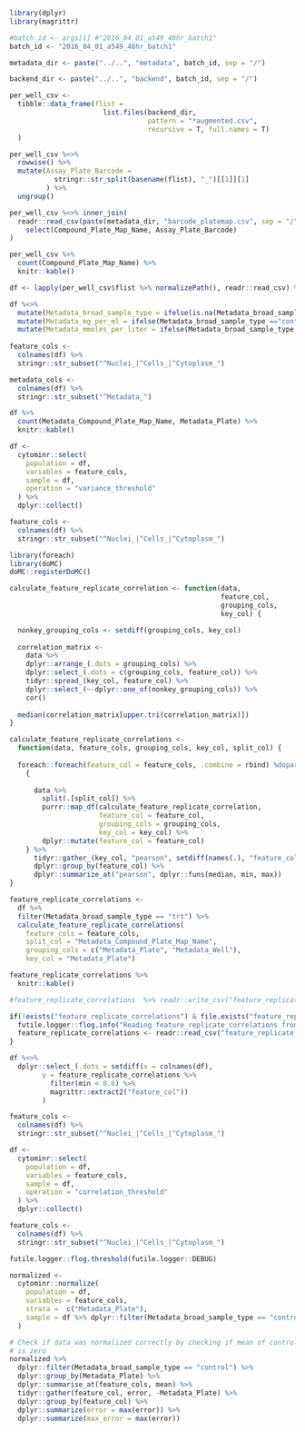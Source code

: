 ```r
library(dplyr)
library(magrittr)
```


```r

#batch_id <- args[1] #"2016_04_01_a549_48hr_batch1"
batch_id <- "2016_04_01_a549_48hr_batch1"

metadata_dir <- paste("../..", "metadata", batch_id, sep = "/")

backend_dir <- paste("../..", "backend", batch_id, sep = "/")

per_well_csv <- 
  tibble::data_frame(flist = 
                       list.files(backend_dir, 
                                  pattern = "*augmented.csv", 
                                  recursive = T, full.names = T)
  )

per_well_csv %<>% 
  rowwise() %>%
  mutate(Assay_Plate_Barcode = 
           stringr::str_split(basename(flist), "_")[[1]][1]
         ) %>%
  ungroup()

per_well_csv %<>% inner_join(
  readr::read_csv(paste(metadata_dir, "barcode_platemap.csv", sep = "/")) %>%
    select(Compound_Plate_Map_Name, Assay_Plate_Barcode)
)

per_well_csv %>% 
  count(Compound_Plate_Map_Name) %>%
  knitr::kable()

df <- lapply(per_well_csv$flist %>% normalizePath(), readr::read_csv) %>% bind_rows()

df %<>%
  mutate(Metadata_broad_sample_type = ifelse(is.na(Metadata_broad_sample), "control", "trt")) %>%
  mutate(Metadata_mg_per_ml = ifelse(Metadata_broad_sample_type =="control", 0, Metadata_mg_per_ml)) %>%
  mutate(Metadata_mmoles_per_liter = ifelse(Metadata_broad_sample_type =="control", 0, Metadata_mmoles_per_liter)) 
  
feature_cols <-
  colnames(df) %>%
  stringr::str_subset("^Nuclei_|^Cells_|^Cytoplasm_")

metadata_cols <-
  colnames(df) %>%
  stringr::str_subset("^Metadata_")

df %>% 
  count(Metadata_Compound_Plate_Map_Name, Metadata_Plate) %>%
  knitr::kable()
```


```r
df <-
  cytominr::select(
    population = df,
    variables = feature_cols,
    sample = df,
    operation = "variance_threshold"
  ) %>%
  dplyr::collect()

feature_cols <-
  colnames(df) %>%
  stringr::str_subset("^Nuclei_|^Cells_|^Cytoplasm_")
```


```r
library(foreach)
library(doMC)
doMC::registerDoMC()

calculate_feature_replicate_correlation <- function(data, 
                                                    feature_col, 
                                                    grouping_cols, 
                                                    key_col) {

  nonkey_grouping_cols <- setdiff(grouping_cols, key_col)
  
  correlation_matrix <- 
    data %>%
    dplyr::arrange_(.dots = grouping_cols) %>%
    dplyr::select_(.dots = c(grouping_cols, feature_col)) %>% 
    tidyr::spread_(key_col, feature_col) %>% 
    dplyr::select_(~-dplyr::one_of(nonkey_grouping_cols)) %>%
    cor()
  
  median(correlation_matrix[upper.tri(correlation_matrix)])
}

calculate_feature_replicate_correlations <- 
  function(data, feature_cols, grouping_cols, key_col, split_col) {
  
  foreach::foreach(feature_col = feature_cols, .combine = rbind) %dopar%
    {
      
      data %>%
        split(.[split_col]) %>%
        purrr::map_df(calculate_feature_replicate_correlation, 
                      feature_col = feature_col,
                      grouping_cols = grouping_cols,
                      key_col = key_col) %>% 
        dplyr::mutate(feature_col = feature_col)
    } %>%
      tidyr::gather_(key_col, "pearson", setdiff(names(.), "feature_col")) %>% 
      dplyr::group_by(feature_col) %>% 
      dplyr::summarize_at("pearson", dplyr::funs(median, min, max))
}

```


```r
feature_replicate_correlations <-
  df %>%
  filter(Metadata_broad_sample_type == "trt") %>%
  calculate_feature_replicate_correlations(
    feature_cols = feature_cols,
    split_col = "Metadata_Compound_Plate_Map_Name",
    grouping_cols = c("Metadata_Plate", "Metadata_Well"),
    key_col = "Metadata_Plate")

feature_replicate_correlations %>% 
  knitr::kable()

#feature_replicate_correlations  %>% readr::write_csv("feature_replicate_correlations.csv")

```


```r

if(!exists("feature_replicate_correlations") & file.exists("feature_replicate_correlations.csv")) {
  futile.logger::flog.info("Reading feature_replicate_correlations from file.")
  feature_replicate_correlations <- readr::read_csv("feature_replicate_correlations.csv")
}

df %<>% 
  dplyr::select_(.dots = setdiff(x = colnames(df), 
        y = feature_replicate_correlations %>% 
          filter(min < 0.6) %>% 
          magrittr::extract2("feature_col"))
        )

feature_cols <-
  colnames(df) %>%
  stringr::str_subset("^Nuclei_|^Cells_|^Cytoplasm_")
```


```r
df <-
  cytominr::select(
    population = df,
    variables = feature_cols,
    sample = df,
    operation = "correlation_threshold"
  ) %>%
  dplyr::collect()

feature_cols <-
  colnames(df) %>%
  stringr::str_subset("^Nuclei_|^Cells_|^Cytoplasm_")
```


```r

futile.logger::flog.threshold(futile.logger::DEBUG)

normalized <-
  cytominr::normalize(
    population = df,
    variables = feature_cols,
    strata =  c("Metadata_Plate"),
    sample = df %>% dplyr::filter(Metadata_broad_sample_type == "control")
  )

# Check if data was normalized correctly by checking if mean of control wells
# is zero
normalized %>%
  dplyr::filter(Metadata_broad_sample_type == "control") %>%
  dplyr::group_by(Metadata_Plate) %>%
  dplyr::summarise_at(feature_cols, mean) %>%
  tidyr::gather(feature_col, error, -Metadata_Plate) %>%
  dplyr::group_by(feature_col) %>%
  dplyr::summarize(error = max(error)) %>%
  dplyr::summarize(max_error = max(error)) 
```


